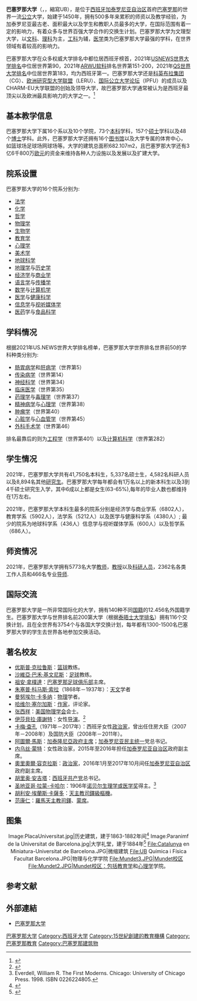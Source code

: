 {{Infobox university
| name = 巴塞罗那大学
| native_name = {{lang|ca|Universitat de Barcelona}}|
| english_name = University of Barcelona
| image = 
| established = 1450年11月3日 (570年）
| type = [[公立大學|公立]]
| budget = 401.191.474€
| 創辦人 = Alfonso el magnánimo
| motto = ''{{lang|la|Libertas perfundet omnia luce}}''<br/>（自由以光照耀万物）
| staff = 8.135
| rector = {{lang|ca|Joan Guàrdia Olmos}}(2020-)
| students = 64.236
| city = [[巴塞罗那|巴塞罗那]]
| 地址 = Gran Via de les Corts Catalanes, 585, Barcelona, Espanya
| country = [[西班牙|西班牙]]
| campus = 11
| 面积 = 682.107m2
| faculties = 16
| bachelor's degrees = 73
| 校色 = 米色、蓝色
| 昵称 = UB
| affiliations = [[科英布拉集团|科英布拉集团]]、[[欧洲研究型大学联盟|欧洲研究型大学联盟]]、[[国际公立大学论坛|国际公立大学论坛]]、CHARM-EU
| 邮编 = 08007
| website = https://www.ub.edu/web/portal/ca/
| logo =巴塞罗那大学校徽图文版.png
}}
'''巴塞罗那大学'''（{{lang-ca|Universitat de Barcelona}}，{{lang-es|Universidad de Barcelona}}，縮寫UB），是位于[[西班牙|西班牙]][[加泰罗尼亚自治区|加泰罗尼亚自治区]]首府[[巴塞罗那|巴塞罗那]]的世界一流[[公立|公立]]大学，始建于1450年，拥有500多年来累积的师资以及教学经验，为加泰罗尼亚最古老、面积最大以及学生和教职人员最多的大学，在国际范围有着一定的影响力，有着众多与世界百强大学合作的交换生计划。巴塞罗那大学为文理型大学，以[[文科|文科]]、[[理科|理科]]为主，[[工科|工科]]为辅，[[医学|医学]]类为巴塞罗那大学最强的学科，在世界领域有着较高的影响力。

巴塞罗那大学在众多权威大学排名中都位居西班牙榜首，2021年[[美国新闻与世界报道|USNEWS世界大学排名]]中位居世界第90，2021年[[世界大学学术排名|ARWU软科]]排名世界第151-200，2021年[[QS世界大学排名|QS世界大学排名]]中位居世界第183，均为西班牙第一。巴塞罗那大学还是[[科英布拉集团|科英布拉集团]]（CG）、[[欧洲研究型大学联盟|欧洲研究型大学联盟]]（LERU）、[[国际公立大学论坛|国际公立大学论坛]]（IPFU）的成员以及CHARM-EU大学联盟的创始及领导大学，故巴塞罗那大学通常被认为是西班牙最顶尖以及欧洲最具影响力的大学之一。<ref>{{cite web |url=https://www.topuniversities.com/university-rankings/world-university-rankings/2021 |title=QS World University Rankings |publisher=Topuniversities |date= |accessdate=2012-02-16 |deadurl=yes |archiveurl=https://web.archive.org/web/20120215000010/https://www.topuniversities.com/university-rankings/world-university-rankings/2021 |archivedate=2012-02-15 }}</ref>

{{Infobox university rankings
| UniName = 巴塞罗那大学
| type = 大学
| ARWU_W = 151-200 | ARWU_W_ref = <ref>{{Cite web |url=http://www.shanghairanking.com/ARWU2020.html |title=Academic Ranking of World Universities 2020 |access-date=2020-11-26 |archive-date=2021-01-14 |archive-url=https://web.archive.org/web/20210114052518/http://www.shanghairanking.com/ARWU2020.html |dead-url=no }}</ref>
| THE_W = 198 | THE_W_ref = <ref>{{Cite web |url=https://www.timeshighereducation.com/world-university-rankings/2021/world-ranking |title=World University Rankings 2021 |access-date=2020-11-26 |archive-date=2020-09-02 |archive-url=https://web.archive.org/web/20200902154147/https://www.timeshighereducation.com/world-university-rankings/2021/world-ranking |dead-url=no }}</ref>
| QS_W = 183 | QS_W_ref = <ref>{{Cite web |url=https://www.topuniversities.com/university-rankings/world-university-rankings/2021 |title=QS World University Rankings 2021 |access-date=2020-11-26 |archive-date=2020-06-09 |archive-url=https://web.archive.org/web/20200609201234/https://www.topuniversities.com/university-rankings/world-university-rankings/2021 |dead-url=no }}</ref>
| USNEWS_W = 90 | USNSWS_W_ref = <ref>{{Cite web |url=https://www.usnews.com/education/best-global-universities/rankings |title=2021 Best Global Universities Rankings |access-date=2020-12-05 |archive-date=2014-10-28 |archive-url=https://web.archive.org/web/20141028092904/http://www.usnews.com/education/best-global-universities/rankings |dead-url=no }}</ref>
}}

== 基本教学信息 ==
巴塞罗那大学下属16个系以及10个学院，73个[[本科|本科]]学科，157个[[硕士|硕士]]学科以及48个[[博士|博士]]学科。此外，巴塞罗那大学还拥有16个[[图书馆|图书馆]]以及大学专属的体育中心，如篮球场足球场网球场等。大学的建筑总面积682.107m2，且巴塞罗那大学还有3亿6千800万[[欧元|欧元]]的资金来维持各种人力设施以及发展以及扩建大学。

== 院系设置 ==
巴塞罗那大学的16个院系分别为:

* [[法学|法学]]
* [[化学|化学]]
* [[哲学|哲学]]
* [[物理学|物理学]]
* [[生物学|生物学]]
* [[教育学|教育学]]
* [[心理学|心理学]]
* [[美术|美术学]]
* [[地球科学|地球科学]]
* [[地理学|地理学]]与[[历史学|历史学]]
* [[经济学|经济学]]与[[商业学|商业学]]
* [[语言学|语言学]]与[[传播学|传播学]]
* [[数学|数学]]与[[计算机科学|计算机学]]
* [[医学|医学]]与[[健康科學|健康科学]]
* [[信息学|信息学]]与[[视听|视听媒体学]]
* [[医药|医药]]学与[[食品科学|食品科学]]

== 学科情况 ==
根据2021年US.NEWS世界大学排名榜单，巴塞罗那大学世界排名世界前50的学科种类分别为:

* [[肠胃病学|肠胃病学]]和[[肝病|肝病学]]（世界第5）
* [[传染病学|传染病学]]（世界第14）
* [[神经科学|神经科学]]（世界第34）
* [[临床医学|临床医学]]（世界第35）
* [[药理学|药理学]]与[[毒理学|毒理学]]（世界第37）
* [[精神病学|精神病学]]与[[心理学|心理学]]（世界第38）
* [[肿瘤学|肿瘤学]]（世界第40）
* [[心脏|心脏学]]与[[心血管疾病|心血管学]]（世界第45）
* [[外科手術|外科手术学]]（世界第46）

排名最靠后的则为[[工程学|工程学]]（世界第401）以及[[计算机科学|计算机科学]]（世界第282）

== 学生情况 ==
2021年，巴塞罗那大学共有41,750名本科生，5,337名硕士生，4,582名科研人员以及8,894名其他[[研究生|研究生]]。巴塞罗那大学每年都会有1万名以上的新本科生以及3到4千硕士研究生入学，其中6成以上都是女生(63-65%),每年的毕业人数也都维持在1万左右。

2021年，巴塞罗那大学本科生最多的院系分别是经济学与商业学系（6802人），教育学系（5902人），法学系（5212人）以及医学与健康科学系（4380人）; 最少的院系为地球科学系（436人）信息学与视听媒体学系（600人）以及哲学系（686人）。

== 师资情况 ==
2021年，巴塞罗那大学拥有5773名大学[[教师|教师]]，[[教授|教授]]以及[[科研|科研人员]]，2362名各类工作人员和466名专业[[导师|导师]].

== 国际交流 ==
巴塞罗那大学是一所非常国际化的大学，拥有140种不同[[国籍|国籍]]的12.456名外国籍学生。巴塞罗那大学与世界排名前200第大学（根据[[《泰晤士报》大学排名|泰晤士大学排名]]）拥有116个交换计划，且在全世界有3754个与各国大学交换计划，每年都有1300-1500名巴塞罗那大学的学生去世界各地参加交换活动。

== 著名校友 ==
{{div col|colwidth=30em}}
* [[优斯普·克拉鲁斯|优斯普·克拉鲁斯]]：[[篮球|篮球]]教练。
* [[沙維亞·巴禾·基文尼斯|沙維亞·巴禾·基文尼斯]]：[[足球|足球]]教练。
* [[祖安·拿樸達|祖安·拿樸達]]：[[巴塞罗那足球俱乐部|巴塞罗那足球俱乐部]]主席。
* [[朱塞普·科马斯·索拉|朱塞普·科马斯·索拉]]（1868年－1937年）：[[天文|天文]]学者
* [[曼努埃尔·卡多纳|曼努埃尔·卡多纳]]：[[物理|物理]]学者。
* [[哈维尔·塞尔加斯|哈维尔·塞尔加斯]]：[[作家|作家]]，评论家。
* [[张西祥|张西祥]]：[[美国物理学会|美国物理学会]]会士。
* [[伊莎貝拉·庫謝特|伊莎貝拉·庫謝特]]：女性[[导演|导演]]。<ref>{{cite news|url=http://www.festival-cannes.fr/en/archives/2009/allSelections.html |title=Official Selection 2009: All the Selection |work=festival-cannes.fr |deadurl=yes |archiveurl=https://web.archive.org/web/20131031132833/http://www.festival-cannes.fr/en/archives/2009/allSelections.html |archivedate= 2013-10-31}}</ref>
* [[卡梅·查孔|卡梅·查孔]]（1971年－2017年）：西班牙女性[[政治家|政治家]]，曾出任住房大臣（2007年－2008年）及国防大臣（2008年－2011年）。
* [[阿圖爾·馬斯|阿圖爾·馬斯]]：[[加泰隆尼亞政府主席|加泰隆尼亞政府主席]]；[[加泰罗尼亚民主统一|加泰罗尼亚民主统一]]党总书记。
* [[内乌丝·蒙特|内乌丝·蒙特]]：女性政治家，2015年至2016年担任[[加泰罗尼亚自治区|加泰罗尼亚自治区]]政府副主席。
* [[奧里奧爾·容克拉斯|奧里奧爾·容克拉斯]]：[[政治家|政治家]]，2016年1月至2017年10月间任[[加泰罗尼亚自治区|加泰罗尼亚自治区]]政府副主席。
* [[胡里奥·安吉塔|胡里奥·安吉塔]]：[[西班牙共产党|西班牙共产党]]总书记。
* [[圣地亚哥·拉蒙-卡哈尔|圣地亚哥·拉蒙-卡哈尔]]：1906年[[诺贝尔生理学或医学奖|诺贝尔生理学或医学奖]]得主。<ref>Everdell, William R. The First Moderns. Chicago: University of Chicago Press. 1998. ISBN 0226224805.</ref>
* [[胡利安·埃蘭斯·卡薩多|胡利安·埃蘭斯·卡薩多]]：[[天主教|天主教]][[樞機|司鐸級樞機]]。
* [[范康仁|范康仁]]：[[羅馬天主教|羅馬天主教]][[司鐸|司鐸]]、[[蒙席|蒙席]]。
{{div col end}}

== 图集 ==
<center>
<gallery mode="packed">
Image:PlacaUniversitat.jpg|历史建筑，建于1863-1882年间<ref>{{cite|url=http://www.barcelonaturisme.com/wv3/ca/page/386/universitat-de-barcelona.html|language=ca|title=Universitat de Barcelona|work=BarcelonaTurisme|accessdate=2018-10-27|archive-date=2020-09-30|archive-url=https://web.archive.org/web/20200930065336/https://www.barcelonaturisme.com/wv3/ca/page/386/universitat-de-barcelona.html|dead-url=no}}</ref>
Image:Paranimf de la Universitat de Barcelona.jpg|大学礼堂，建于1884年<ref>{{cite|url=http://www.raco.cat/index.php/BCNQuadernsHistoria/article/download/128463/218960|title=Elies Rogent i la construcció del Paranimf de la Universitat de Barcelona|author=Mireia Freixa|format=PDF|language=ca|accessdate=2018-10-27|archive-date=2020-09-19|archive-url=https://web.archive.org/web/20200919231400/https://www.raco.cat/index.php/BCNQuadernsHistoria/article/download/128463/218960|dead-url=no}}</ref>
File:Catalunya en Miniatura-Universitat de Barcelona.JPG|微缩建筑
File:UB Química i Física Facultat Barcelona.JPG|物理与化学学院
File:Mundet3.JPG|Mundet校区
File:Mundet2.JPG|Mundet校区：包括[[教育学|教育学]]和[[心理学|心理学]]学院。
</gallery>
</center>

== 参考文献 ==
{{reflist|2}}

== 外部連結 ==
{{portal|西班牙|大学}}
* {{ca}}{{en}}{{es}}[http://www.ub.edu/ 巴塞罗那大学] {{Wayback|url=http://www.ub.edu/ |date=20090109005716 }}
{{西班牙大学}}
{{国际公立大学论坛}}
{{欧洲研究型大学联盟}}
{{科英布拉集团}}
{{欧洲数学学会}}
{{地中海大学联盟}}

{{Authority control}}
{{DEFAULTSORT:Barcelona}}
[[Category:巴塞罗那大学|]]
[[Category:西班牙大学|Category:西班牙大学]]
[[Category:15世紀創建的教育機構|Category:15世紀創建的教育機構]]
[[Category:巴塞罗那教育|Category:巴塞罗那教育]]
[[Category:巴塞罗那建筑物|Category:巴塞罗那建筑物]]
